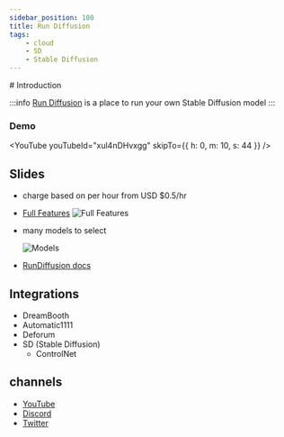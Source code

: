 ```yaml
---
sidebar_position: 100
title: Run Diffusion
tags:
    - cloud
    - SD
    - Stable Diffusion
---
```



<MDXTemplate> 
# Introduction

:::info
[Run Diffusion](https://app.rundiffusion.com/?ref=jing49) is a place to run your own Stable Diffusion model
:::

### Demo
<YouTube youTubeId="xul4nDHvxgg" skipTo={{
    h: 0,
    m: 10,
    s: 44
}} />
</MDXTemplate>

## Slides
- charge based on per hour from USD $0.5/hr
- [Full Features](https://rundiffusion.com/creators-club)
    ![Full Features](run_diffusion_full_features.png)
- many models to select
    
    ![Models](run_diffusion_models.png)
- [RunDiffusion docs](https://learn.rundiffusion.com/)

## Integrations

- DreamBooth
- Automatic1111
- Deforum
- SD (Stable Diffusion)
  - ControlNet

## channels
- [YouTube](https://www.youtube.com/@rundiffusion)
- [Discord](https://discord.com/invite/wH6dTyBpCf)
- [Twitter](https://twitter.com/ghost)
